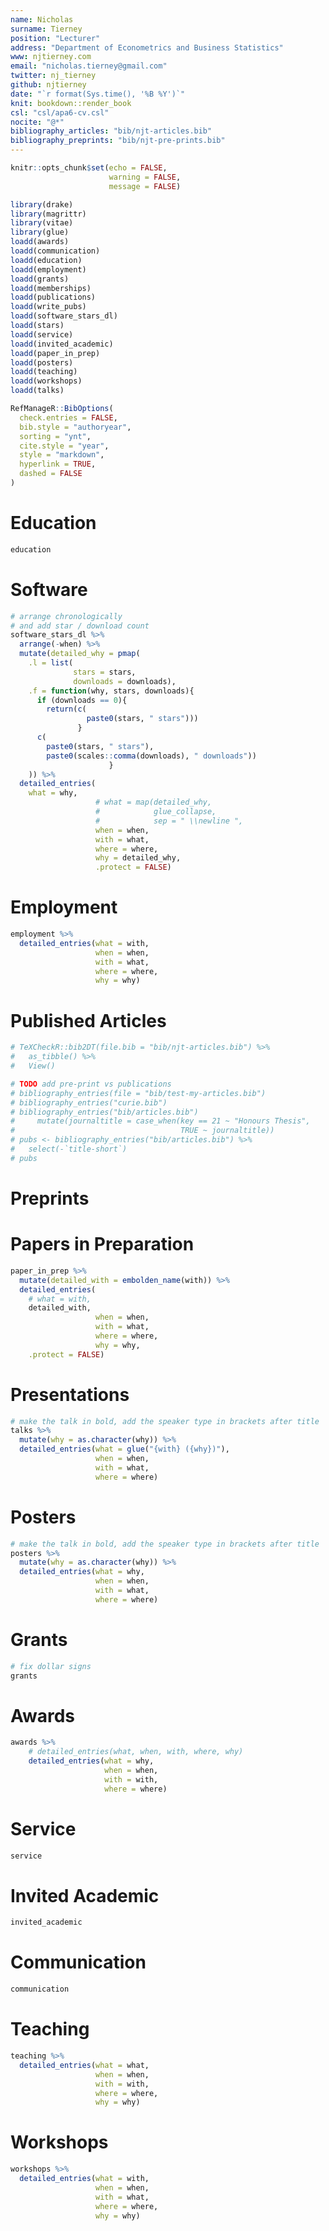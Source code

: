 ```yaml
---
name: Nicholas
surname: Tierney
position: "Lecturer"
address: "Department of Econometrics and Business Statistics"
www: njtierney.com
email: "nicholas.tierney@gmail.com"
twitter: nj_tierney
github: njtierney
date: "`r format(Sys.time(), '%B %Y')`"
knit: bookdown::render_book
csl: "csl/apa6-cv.csl"
nocite: "@*"
bibliography_articles: "bib/njt-articles.bib"
bibliography_preprints: "bib/njt-pre-prints.bib"
---
```


```r
knitr::opts_chunk$set(echo = FALSE,
                      warning = FALSE,
                      message = FALSE)
```

```r
library(drake)
library(magrittr)
library(vitae)
library(glue)
loadd(awards)
loadd(communication)
loadd(education)
loadd(employment)
loadd(grants)
loadd(memberships)
loadd(publications)
loadd(write_pubs)
loadd(software_stars_dl)
loadd(stars)
loadd(service)
loadd(invited_academic)
loadd(paper_in_prep)
loadd(posters)
loadd(teaching)
loadd(workshops)
loadd(talks)
```

```r
RefManageR::BibOptions(
  check.entries = FALSE,
  bib.style = "authoryear",
  sorting = "ynt",
  cite.style = "year",
  style = "markdown",
  hyperlink = TRUE,
  dashed = FALSE
)
```

# Education

```r
education
```

# Software

```r
# arrange chronologically
# and add star / download count
software_stars_dl %>% 
  arrange(-when) %>% 
  mutate(detailed_why = pmap(
    .l = list(
              stars = stars, 
              downloads = downloads),
    .f = function(why, stars, downloads){
      if (downloads == 0){
        return(c(
                 paste0(stars, " stars")))
               }
      c(
        paste0(stars, " stars"),
        paste0(scales::comma(downloads), " downloads"))
                      }
    )) %>% 
  detailed_entries(
    what = why,
                   # what = map(detailed_why, 
                   #            glue_collapse,
                   #            sep = " \\newline ",
                   when = when,
                   with = what,
                   where = where,
                   why = detailed_why,
                   .protect = FALSE)
```

# Employment

```r
employment %>% 
  detailed_entries(what = with,
                   when = when,
                   with = what,
                   where = where,
                   why = why)
```


# Published Articles

\begingroup
\setlength{\parindent}{-0.5in}
\setlength{\leftskip}{0.5in}

::: {#refs_articles}
:::
\endgroup

```r
# TeXCheckR::bib2DT(file.bib = "bib/njt-articles.bib") %>% 
#   as_tibble() %>% 
#   View()
```



```r
# TODO add pre-print vs publications
# bibliography_entries(file = "bib/test-my-articles.bib")
# bibliography_entries("curie.bib")
# bibliography_entries("bib/articles.bib") 
#     mutate(journaltitle = case_when(key == 21 ~ "Honours Thesis",
#                                     TRUE ~ journaltitle))
# pubs <- bibliography_entries("bib/articles.bib") %>% 
#   select(-`title-short`)
# pubs
```

# Preprints

\begingroup
\setlength{\parindent}{-0.5in}
\setlength{\leftskip}{0.5in}

::: {#refs_preprints}
:::
\endgroup

# Papers in Preparation

```r
paper_in_prep %>% 
  mutate(detailed_with = embolden_name(with)) %>% 
  detailed_entries(
    # what = with, 
    detailed_with,
                   when = when, 
                   with = what, 
                   where = where, 
                   why = why,
    .protect = FALSE)
```

# Presentations

```r
# make the talk in bold, add the speaker type in brackets after title
talks %>% 
  mutate(why = as.character(why)) %>% 
  detailed_entries(what = glue("{with} ({why})"), 
                   when = when, 
                   with = what, 
                   where = where)
```

# Posters

```r
# make the talk in bold, add the speaker type in brackets after title
posters %>% 
  mutate(why = as.character(why)) %>% 
  detailed_entries(what = why, 
                   when = when, 
                   with = what, 
                   where = where) 
```

# Grants

```r
# fix dollar signs
grants
```

# Awards

```r
awards %>% 
    # detailed_entries(what, when, with, where, why)
    detailed_entries(what = why,
                     when = when, 
                     with = with, 
                     where = where)

```

# Service

```r
service
```

<!-- # Professional Experience -->

# Invited Academic

```r
invited_academic
```

# Communication

```r
communication
```

# Teaching

```r
teaching %>% 
  detailed_entries(what = what, 
                   when = when, 
                   with = with, 
                   where = where, 
                   why = why)
```

# Workshops

```r
workshops %>% 
  detailed_entries(what = with, 
                   when = when, 
                   with = what, 
                   where = where, 
                   why = why)
```
